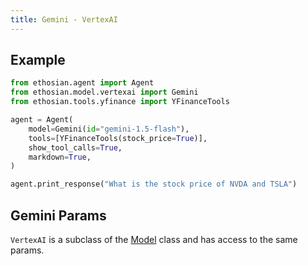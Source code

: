 ```yaml
---
title: Gemini - VertexAI
---
```


## Example

<CodeGroup>

```python agent.py
from ethosian.agent import Agent
from ethosian.model.vertexai import Gemini
from ethosian.tools.yfinance import YFinanceTools

agent = Agent(
    model=Gemini(id="gemini-1.5-flash"),
    tools=[YFinanceTools(stock_price=True)],
    show_tool_calls=True,
    markdown=True,
)

agent.print_response("What is the stock price of NVDA and TSLA")
```

</CodeGroup>

## Gemini Params

<Snippet file="model-vertexai-params.mdx" />

`VertexAI` is a subclass of the [Model](/reference/model/base) class and has access to the same params.
